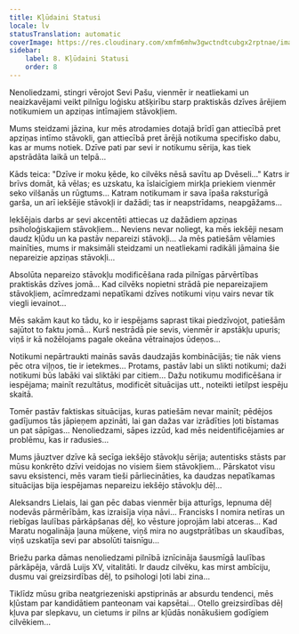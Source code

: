 ```yaml
---
title: Kļūdaini Statusi
locale: lv
statusTranslation: automatic
coverImage: https://res.cloudinary.com/xmfm6mhw3gwctndtcubgx2rptnae/image/upload/v1740468922/small_cover_tratado_de_psicologia_revolucionaria_a4c0dca4e0.webp
sidebar:
    label: 8. Kļūdaini Statusi
    order: 8
---
```

Nenoliedzami, stingri vērojot Sevi Pašu, vienmēr ir neatliekami un neaizkavējami veikt pilnīgu loģisku atšķirību starp praktiskās dzīves ārējiem notikumiem un apziņas intīmajiem stāvokļiem.

Mums steidzami jāzina, kur mēs atrodamies dotajā brīdī gan attiecībā pret apziņas intīmo stāvokli, gan attiecībā pret ārējā notikuma specifisko dabu, kas ar mums notiek. Dzīve pati par sevi ir notikumu sērija, kas tiek apstrādāta laikā un telpā...

Kāds teica: "Dzīve ir moku ķēde, ko cilvēks nēsā savītu ap Dvēseli..." Katrs ir brīvs domāt, kā vēlas; es uzskatu, ka īslaicīgiem mirkļa priekiem vienmēr seko vilšanās un rūgtums... Katram notikumam ir sava īpaša raksturīgā garša, un arī iekšējie stāvokļi ir dažādi; tas ir neapstrīdams, neapgāžams...

Iekšējais darbs ar sevi akcentēti attiecas uz dažādiem apziņas psiholoģiskajiem stāvokļiem... Neviens nevar noliegt, ka mēs iekšēji nesam daudz kļūdu un ka pastāv nepareizi stāvokļi... Ja mēs patiešām vēlamies mainīties, mums ir maksimāli steidzami un neatliekami radikāli jāmaina šie nepareizie apziņas stāvokļi...

Absolūta nepareizo stāvokļu modificēšana rada pilnīgas pārvērtības praktiskās dzīves jomā... Kad cilvēks nopietni strādā pie nepareizajiem stāvokļiem, acīmredzami nepatīkami dzīves notikumi viņu vairs nevar tik viegli ievainot...

Mēs sakām kaut ko tādu, ko ir iespējams saprast tikai piedzīvojot, patiešām sajūtot to faktu jomā... Kurš nestrādā pie sevis, vienmēr ir apstākļu upuris; viņš ir kā nožēlojams pagale okeāna vētrainajos ūdeņos...

Notikumi nepārtraukti mainās savās daudzajās kombinācijās; tie nāk viens pēc otra viļņos, tie ir ietekmes... Protams, pastāv labi un slikti notikumi; daži notikumi būs labāki vai sliktāki par citiem... Dažu notikumu modificēšana ir iespējama; mainīt rezultātus, modificēt situācijas utt., noteikti ietilpst iespēju skaitā.

Tomēr pastāv faktiskas situācijas, kuras patiešām nevar mainīt; pēdējos gadījumos tās jāpieņem apzināti, lai gan dažas var izrādīties ļoti bīstamas un pat sāpīgas... Nenoliedzami, sāpes izzūd, kad mēs neidentificējamies ar problēmu, kas ir radusies...

Mums jāuztver dzīve kā secīga iekšējo stāvokļu sērija; autentisks stāsts par mūsu konkrēto dzīvi veidojas no visiem šiem stāvokļiem... Pārskatot visu savu eksistenci, mēs varam tieši pārliecināties, ka daudzas nepatīkamas situācijas bija iespējamas nepareizu iekšējo stāvokļu dēļ...

Aleksandrs Lielais, lai gan pēc dabas vienmēr bija atturīgs, lepnuma dēļ nodevās pārmērībām, kas izraisīja viņa nāvi... Francisks I nomira netīras un riebīgas laulības pārkāpšanas dēļ, ko vēsture joprojām labi atceras... Kad Maratu nogalināja ļauna mūķene, viņš mira no augstprātības un skaudības, viņš uzskatīja sevi par absolūti taisnīgu...

Briežu parka dāmas nenoliedzami pilnībā iznīcināja šausmīgā laulības pārkāpēja, vārdā Luijs XV, vitalitāti. Ir daudz cilvēku, kas mirst ambīciju, dusmu vai greizsirdības dēļ, to psihologi ļoti labi zina...

Tiklīdz mūsu griba neatgriezeniski apstiprinās ar absurdu tendenci, mēs kļūstam par kandidātiem panteonam vai kapsētai... Otello greizsirdības dēļ kļuva par slepkavu, un cietums ir pilns ar kļūdās nonākušiem godīgiem cilvēkiem...

